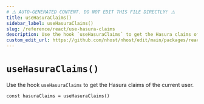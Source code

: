 ```yaml
---
# ⚠️ AUTO-GENERATED CONTENT. DO NOT EDIT THIS FILE DIRECTLY! ⚠️
title: useHasuraClaims()
sidebar_label: useHasuraClaims()
slug: /reference/react/use-hasura-claims
description: Use the hook `useHasuraClaims` to get the Hasura claims of the current user.
custom_edit_url: https://github.com/nhost/nhost/edit/main/packages/react/src/hooks/user.ts#L620
---
```


# `useHasuraClaims()`

Use the hook `useHasuraClaims` to get the Hasura claims of the current user.

```tsx
const hasuraClaims = useHasuraClaims()
```
